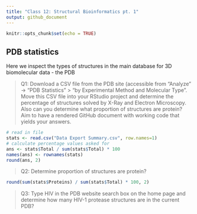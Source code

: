 ```yaml
---
title: "Class 12: Structural Bioinformatics pt. 1"
output: github_document
---
```


```r
knitr::opts_chunk$set(echo = TRUE)
```

## PDB statistics

Here we inspect the types of structures in the main database for 3D biomolecular data - the PDB

> Q1: Download a CSV file from the PDB site (accessible from “Analyze” -> “PDB Statistics” >
“by Experimental Method and Molecular Type”. Move this CSV file into your RStudio project
and determine the percentage of structures solved by X-Ray and Electron Microscopy. Also can
you determine what proportion of structures are protein? Aim to have a rendered GitHub
document with working code that yields your answers.


```r
# read in file
stats <- read.csv("Data Export Summary.csv", row.names=1)
# calculate percentage values asked for
ans <- stats$Total / sum(stats$Total) * 100
names(ans) <- rownames(stats)
round(ans, 2)
```

> Q2: Determine proportion of structures are protein?
```r
round(sum(stats$Proteins) / sum(stats$Total) * 100, 2)
```


> Q3: Type HIV in the PDB website search box on the home page and determine how many HIV-1 protease structures are in the current PDB?






